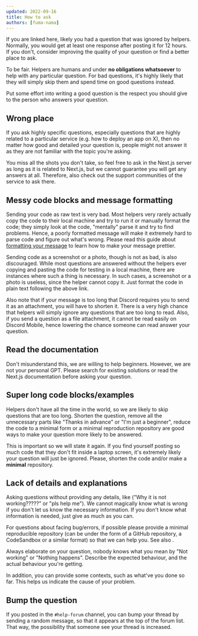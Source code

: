 ```yaml
---
updated: 2022-09-16
title: How to ask 
authors: [fuma-nama]
---
```


If you are linked here, likely you had a question that was ignored by helpers. Normally, you would get at least one response after posting it for 12 hours. If you don't, consider improving the quality of your question or find a better place to ask.

To be fair. Helpers are humans and under **no obligations whatsoever** to help with any particular question. For bad questions, it's highly likely that they will simply skip them and spend time on good questions instead.

Put some effort into writing a good question is the respect you should give to the person who answers your question.

## Wrong place

If you ask highly specific questions, especially questions that are highly related to a particular service (e.g. how to deploy an app on X), then no matter how good and detailed your question is, people might not answer it as they are not familiar with the topic you're asking.

You miss all the shots you don't take, so feel free to ask in the Next.js server as long as it is related to Next.js, but we cannot guarantee you will get any answers at all. Therefore, also check out the support communities of the service to ask there.

## Messy code blocks and message formatting

Sending your code as raw text is very bad. Most helpers very rarely actually copy the code to their local machine and try to run it or manually format the code; they simply look at the code, "mentally" parse it and try to find problems. Hence, a poorly formatted message will make it extremely hard to parse code and figure out what's wrong. Please read this guide about [formatting your message](/non-nextjs-questions#how-do-i-format-my-message-nicely) to learn how to make your message prettier.

Sending code as a screenshot or a photo, though is not as bad, is also discouraged. While most questions are answered without the helpers ever copying and pasting the code for testing in a local machine, there are instances where such a thing is necessary. In such cases, a screenshot or a photo is useless, since the helper cannot copy it. Just format the code in plain text following the above link.

Also note that if your message is too long that Discord requires you to send it as an attachment, you will have to shorten it. There is a very high chance that helpers will simply ignore any questions that are too long to read. Also, if you send a question as a file attachment, it cannot be read easily on Discord Mobile, hence lowering the chance someone can read answer your question.

## Read the documentation

Don't misunderstand this, we are willing to help beginners. However, we are not your personal GPT. Please search for existing solutions or read the Next.js documentation before asking your question.

## Super long code blocks/examples

Helpers don't have all the time in the world, so we are likely to skip questions that are too long. Shorten the question, remove all the unnecessary parts like "Thanks in advance" or "I'm just a beginner", reduce the code to a minimal form or a minimal reproduction repository are good ways to make your question more likely to be answered.

This is important so we will state it again. If you find yourself posting so much code that they don't fit inside a laptop screen, it's extremely likely your question will just be ignored. Please, shorten the code and/or make a **minimal** repository.

## Lack of details and explanations

Asking questions without providing any details, like ("Why it is not working?????" or "pls help me"). We cannot magically know what is wrong if you don't let us know the necessary information. If you don't know what information is needed, just give as much as you can.

For questions about facing bug/errors, if possible please provide a minimal reproducible repository (can be under the form of a GitHub repository, a CodeSandbox or a similar format) so that we can help you. See also <Question id="minimal-reproduction-repository" />.

Always elaborate on your question, nobody knows what you mean by "Not working" or "Nothing happens". Describe the expected behaviour, and the actual behaviour you're getting.

In addition, you can provide some contexts, such as what've you done so far. This helps us indicate the cause of your problem.

## Bump the question

If you posted in the `#help-forum` channel, you can bump your thread by sending a random message, so that it appears at the top of the forum list. That way, the possibility that someone see your thread is increased.
